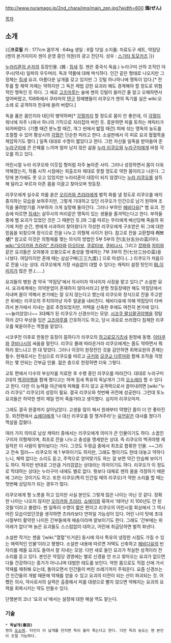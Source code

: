 http://www.nuramago.jp/2nd_chara/img/main_zen.jpg?width=600
'''鴆(ぜん)'''

[[목차]]

== 소개 ==
{{|'''프로필'''
키 : 177cm
몸무게 : 64kg
생일 : 8월 12일
소지품: 치료도구 세트, 약짐당(젠의 본거지이자 젠이 운영 중인 의원)의 광고 전단지.
성우 : [[스기타 토모카즈]]
|}}

[[누라리횬의 손자]]의 등장인물. (鴆 : [[짐새]] 짐. 젠은 중국식 독음.) 누라구미 산하 조직인 야쿠시(약사) 일파의 우두머리. 독과 약물에 대해 박식하다. 인간 같은 형태로 나오지만 그 정체는 [[짐새]] 요괴. 아름다운 날개를 갖고 있지만 그 깃털 하나하나에 맹독이 있다.[* 전투를 할 체력 자체는 약하지만 그 독은 제법 강한 요괴라 해도 경계해야 할 정도로 위협적인 맹독인 듯 하다. 그 예로 [[고즈마루]]는 술에 젠의 깃털이 들어간 줄 알고 오해하면서 엎어버렸고, 108화에서 쿠라마의 [[텐구]] 정예병들이 리쿠오가 젠의 독기를 실은 wiki:오소레 로 공격하자 한큐에 쓸려 버렸다.] 

독을 품은 몸인지라 대단히 병약하며[* [[각혈]]까지 할 정도로 몸이 안 좋은데, 이 [[각혈]]이 워낙에 자주 나와서 하나의 기믹으로 자리잡아 버린 듯. 흥분하면 피를 토하는 캐릭터가 되어버렸다. (기쁠 때건 분노할 때건, 개그 씬에서 밟힐 때건) 피에 섞는 맹독의 농도를 조절할 수 있어 평상시의 [[각혈]]은 단순한 피라고 한다. 소설판에서 이 피로 요괴 혈혈목을 제압하기도 했다.] 일족 대대로 수명이 짧았다고 한다. 그런 자신들 일족을 받아들여 준 [[누라구미]]에 큰 은혜를 느끼며 얼마 남지 않은 삶을 [[누라 리쿠오]]와 [[누라구미]]에게 바칠 각오를 하고 있다. 

어린시절 누라 리쿠오와 이웃집 형처럼 자주 놀아준 사이. 그러나 성장하면서 몸이 더욱 약해졌는지, 작품 시작 시점에는 외출조차 제대로 못할 정도로 약한 몸이라고 나온다. 그 탓에 본가에도 못 오고 있었지만 누라리횬이 대장이 되지 않겠다는 [[누라 리쿠오]]를 설득해 달라고 부르자 아픈 몸을 이끌고 찾아오며 첫등장.
 
리쿠오에게 실수로 차를 쏟은 [[오이카와 츠라라]]에게 벌컥 화를 낼 정도로 리쿠오를 애지중지하는 모습을 보여주지만, 그렇게 기대하고 있던 리쿠오가 인간으로 남기 원하며 조직을 물려받기를 거부하자 크게 실망해 돌아간다. 그러나 부하인 [[헤비다유]][* 뱀 요괴. 전승에 따르면 [[짐새]]는 살무사의 머리같은 맹독이 있는 생물을 즐겨먹는다고 한다. 부하들 중에 뱀 요괴가 있었던 것은 그 때문인 듯.]와 그를 따르는 무리에게 배신당해 죽음의 위기에 처한 순간, 젠에게 사과하러 찾아왔다가 각성한 리쿠오에게 구조받은 뒤 그에 대한 믿음을 되찾으며 정식으로 잔을 나누고 의형제 사이가 된다. 참고로 잔을 교환할때 '''러브샷'''[* 참고로 이것은 의형제를 맺는 의식의 방법인 5부 5부의 잔(五分五分の盃)이다. [[wiki:"오이카와 츠라라" 츠라라]]와 [[아오타보]], [[쿠로타보]], [[쿠비나시]], 그리고 [[캇파]]와 [[자미]]와 같은 요괴들은 오야붕과 꼬붕으로서 충성을 맹세하는 7부 3부의 잔(七分三分の盃)을 나눴다. 여담이지만 혼례 때는 삼삼구배(三三九度).] 으로 마셨다.(…) 리쿠오가 처음으로 잔을 나눈 상대. 리쿠오에게 가장 서슴없이 대할 수 있다는 캐릭터 설정 탓인지 [[BL]]이미지가 많은 편.(……) 

요괴들의 병원 겸 약국 '약짐당'에서 의사이자 약사이자 사장을 맡고 있다.[* 소설판 묘사. 요괴세계에는 의약분업이 존재하지 않아서라고] 분명 첫등장때만 해도 약짐당에서 지내며 몸이 약해서 본가에는 잘 오지 않는다고 했는데 리쿠오와 정식으로 잔을 주고받은 뒤에는 리쿠오의 주치의마냥 자주 얼굴을 내비친다. 헤비다유에 의해 약짐당이 타버려서 본가에서 지내는 걸로 추정되었지만, 저택을 신축한 후에도 여전히 본가에 있다. ~~눌러앉았나~~ 3대째가 된 리쿠오가 신경쓰이는 모양. [[시코쿠 팔십팔귀야행]]을 정탐하러 갔다 부상을 입은 [[고즈마루]]를 간호하기도 하고, 당시 과로로 쓰러졌다 침체한 리쿠오를 북돋아주는 역할을 맡았다. 

시코쿠전 이후로 한동안 등장이 뜸하다가 리쿠오의 [[하고로모기츠네]] 원정에 동행. [[이타쿠]]와 [[쿠비나시]]의 싸움을 말린다. 리쿠오 몰래 따라온거라 리쿠오에게는 몸도 약하면서 뭐하러 왔느냐고 한 대 맞았다. 그러나 이것이 원정전인 것을 감안하면 회복요원의 존재는 필수. 현재로서는 진심으로 리쿠오를 따르고 [[규키]]와 [[모쿠교 다루마]]와 함께 조직을 걱정하는 몇 안되는 간부급 인물. 젊은 층으로 한정하면 더욱 그렇다.

교토 편에서 다수의 부상자를 치료한 후 수행 중인 리쿠오를 따라간다. 대대로 누라구미 2대의 [[백귀야행]]을 함께 했다고는 하며 짐새 특유의 독날개가 그의 [[오소레]]라 할 수 있다고 한다. 다만 이 능력을 아군에게 피해를 주지 않고 공격력으로서 끌어내려면 [wiki:"누라 리쿠오" 리쿠오]의 성장이 필요. 결국 리쿠오와 첫번째 귀전에 성공한다. 그런데 토노 요괴들은 허약한 젠이 제일 먼저 죽을거라고 생각했다. 심지어 리쿠오마저.  

그래도 결국 완결까지 살아남았다. 고생을 많이 해서 원래부터 약했던 몸이 더 안 좋아진 듯. 외전편에서 [[쇼에이]]에게 '나 대신 리쿠오를 잘 챙겨주라'는 [[유언]]같은 대사를 쳤다가 멱살을 잡혔다.  

여러 가지 의미로 남성 캐릭터 중에서는 리쿠오에게 의미가 큰 인물이기도 하다. 소꿉친구이자 의형제이며, 최초로 잔을 나누고 충성을 맹세받은 상대. 즉 리쿠오의 백귀야행 제 일착은 이 사람이 맡아놨다는 거다. 그것도 두령급 중에서 최초로 합류한 인물. ~~그리고 전속 힐러~~ 리쿠오의 제 1 부하이기도 하지만, 그래도 형이기도 한데 대놓고 약하다느니, 체력 없다는 소리도 듣고, 주먹으로 얻어맞기도 하는 걸 보면 약간 안습해 보이기도 하다. 하지만 반대로 그만큼 거리낌없는 상대라는 의미이기도 하다. 리쿠오가 이 정도로 막대하는 상대는 누라구미 내에도 별로 없다. 뭣보다 대체로 젠의 몸을 걱정하기 때문에 그러는 것이기도 하고. 또한 리쿠오(특히 인간일 때의 리쿠오)가 약한 소리를 할 때는 첫번째 상담자가 되는 경우가 많다.

리쿠오에게 형 노릇을 하고 있지만 사실 본인도 그렇게 많은 나이는 아닌 것 같다. 정확한 나이는 나오지 않지만 [[오이카와 츠라라]], [[쇼에이]]와 묶여서 '태어난 지 100년도 안 된 것들'이라고 불렸다. 젠 일족이 수명이 짧은 편이고 리쿠오의 어린시절 회상에서 그 역시 어린 모습이었던것을 생각하면 츠라라보다 연하일 가능성이 있다. 어린 나이 탓에 초대 시절부터 활약한 나이든 간부들에게 애송이라며 얕보이기도 한다. 그래도 '간부에는 위아래가 없다'며 늙은 요괴들도 스스럼없이 대하고, 어린애 취급당하면 벌컥 화낸다. 

소설판 작가는 젠을 '[wiki:"열혈"뜨거운] 동시에 의사 특유의 냉정한 시점도 가질 수 있는 매력적인 인물'이라고 평했다. 소설판 내용에 따르면 저택도 신축하고 [[헤비다유]]의 빈자리를 메울 요괴도 들여서 잘 지내는 모양. 다만 새로 들인 요괴가 착실한 성격이라 잔소리를 듣고 있다. 본인은 약짐당 경영에는 별로 신경을 안 쓰고 찾아오는 요괴가 없으면 다들 건강하다는 증거가 아니냐며 대범한 태도를 보인다. 약한 몸으로도 직접 산에 가서 약재를 채취해 오는데, 돌아오면서 인간들이 버린 쓰레기까지 주워온다. 요즘 신경쓰는 건 인간들의 개발 때문에 약재를 얻을 수 있고 요괴의 터전이 되는 산이 파괴되는 것. 어쨌든 의사, 약사로서의 실력은 출중해서 피를 대량으로 빨지 않으면 약해지는 요괴의 요력을 회복시키는 약도 만들수 있다. 

단행본의 코너 '요괴 뇌'에서는 설정에 대한 해설 역도 맡는다. 
=== 기술 ===
 * '''독날개(毒羽)'''
 젠의 [[오소레]]. 타인이 이 날개를 만지면 독이 올라 죽는다고 한다. 다만 독의 농도는 젠 본인이 조절 가능하다.

